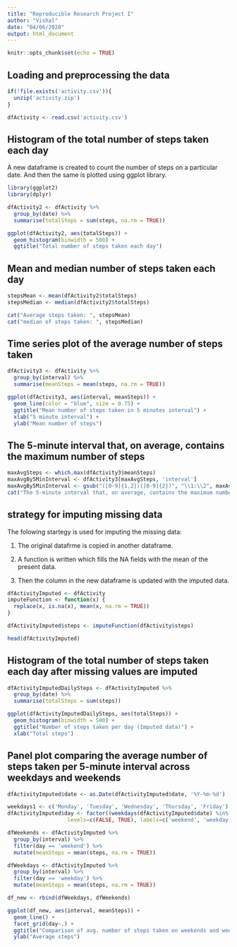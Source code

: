---
title: "Reproducible Research Project I"
author: "Vishal"
date: "04/06/2020"
output: html_document
---

```{r setup, include=FALSE}
knitr::opts_chunk$set(echo = TRUE)
```

## Loading and preprocessing the data

```{r cars}
if(!file.exists('activity.csv')){
  unzip('activity.zip')
}

dfActivity <- read.csv('activity.csv')
```


## Histogram of the total number of steps taken each day

A new dataframe is created to count the number of steps on a particular date. And then the same is plotted using ggplot library.

```{r, echo = TRUE}
library(ggplot2)
library(dplyr)

dfActivity2 <- dfActivity %>%
  group_by(date) %>%
  summarise(totalSteps = sum(steps, na.rm = TRUE))

ggplot(dfActivity2, aes(totalSteps)) +
  geom_histogram(binwidth = 500) +
  ggtitle("Total number of steps taken each day")
```

## Mean and median number of steps taken each day

```{r, echo=TRUE}
stepsMean <- mean(dfActivity2$totalSteps)
stepsMedian <- median(dfActivity2$totalSteps)

cat("Average steps taken: ", stepsMean)
cat("median of steps taken: ", stepsMedian)
```

## Time series plot of the average number of steps taken
```{r, echo=TRUE}
dfActivity3 <- dfActivity %>%
  group_by(interval) %>%
  summarise(meanSteps = mean(steps, na.rm = TRUE))

ggplot(dfActivity3, aes(interval, meanSteps)) +
  geom_line(color = "blue", size = 0.75) +
  ggtitle("Mean number of steps taken in 5 minutes interval") +
  xlab("5 minute interval") +
  ylab("Mean number of steps")
```

## The 5-minute interval that, on average, contains the maximum number of steps

```{r echo=TRUE}
maxAvgSteps <- which.max(dfActivity3$meanSteps)
maxAvgBy5MinInterval <- dfActivity3[maxAvgSteps, 'interval']
maxAvgBy5MinInterval <- gsub("([0-9]{1,2})([0-9]{2})", "\\1:\\2", maxAvgBy5MinInterval)
cat("The 5-minute interval that, on average, contains the maximum number of steps: ", maxAvgBy5MinInterval)
```

## strategy for imputing missing data

The folowing startegy is used for imputing the missing data:

1. The original datafrme is copied in another dataframe.

2. A function is written which fills the NA fields with the mean of the present data.

3. Then the column in the new dataframe is updated with the imputed data.

```{r echo=TRUE}
dfActivityImputed <- dfActivity
imputeFunction <- function(x) {
  replace(x, is.na(x), mean(x, na.rm = TRUE))
}

dfActivityImputed$steps <- imputeFunction(dfActivity$steps)

head(dfActivityImputed)
```

## Histogram of the total number of steps taken each day after missing values are imputed

```{r echo=TRUE}
dfActivityImputedDailySteps <- dfActivityImputed %>%
  group_by(date) %>%
  summarise(totalSteps = sum(steps))

ggplot(dfActivityImputedDailySteps, aes(totalSteps)) +
  geom_histogram(binwidth = 500) +
  ggtitle("Number of steps taken per day (Imputed data)") +
  xlab("Total steps")
```

## Panel plot comparing the average number of steps taken per 5-minute interval across weekdays and weekends

```{r echo=TRUE}
dfActivityImputed$date <- as.Date(dfActivityImputed$date, '%Y-%m-%d')

weekdays1 <- c('Monday', 'Tuesday', 'Wednesday', 'Thursday', 'Friday')
dfActivityImputed$day <- factor((weekdays(dfActivityImputed$date) %in% weekdays1), 
                   levels=c(FALSE, TRUE), labels=c('weekend', 'weekday')) 

dfWeekends <- dfActivityImputed %>%
  group_by(interval) %>%
  filter(day == 'weekend') %>%
  mutate(meanSteps = mean(steps, na.rm = TRUE))

dfWeekdays <- dfActivityImputed %>%
  group_by(interval) %>%
  filter(day == 'weekday') %>%
  mutate(meanSteps = mean(steps, na.rm = TRUE))                   

df_new <- rbind(dfWeekdays, dfWeekends)

ggplot(df_new, aes(interval, meanSteps)) +
  geom_line() +
  facet_grid(day~.) +
  ggtitle("Comparison of avg. number of steps taken on weekends and weekdays") +
  ylab("Average steps")
```